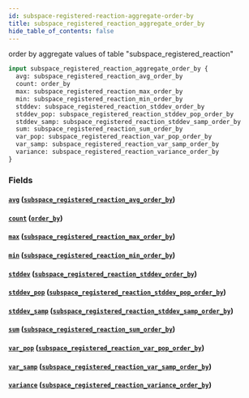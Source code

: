 ```yaml
---
id: subspace-registered-reaction-aggregate-order-by
title: subspace_registered_reaction_aggregate_order_by
hide_table_of_contents: false
---
```



order by aggregate values of table "subspace_registered_reaction"

```graphql
input subspace_registered_reaction_aggregate_order_by {
  avg: subspace_registered_reaction_avg_order_by
  count: order_by
  max: subspace_registered_reaction_max_order_by
  min: subspace_registered_reaction_min_order_by
  stddev: subspace_registered_reaction_stddev_order_by
  stddev_pop: subspace_registered_reaction_stddev_pop_order_by
  stddev_samp: subspace_registered_reaction_stddev_samp_order_by
  sum: subspace_registered_reaction_sum_order_by
  var_pop: subspace_registered_reaction_var_pop_order_by
  var_samp: subspace_registered_reaction_var_samp_order_by
  variance: subspace_registered_reaction_variance_order_by
}
```


### Fields

#### [`avg`](#) ([`subspace_registered_reaction_avg_order_by`](../inputs/subspace-registered-reaction-avg-order-by))




#### [`count`](#) ([`order_by`](../enums/order-by))




#### [`max`](#) ([`subspace_registered_reaction_max_order_by`](../inputs/subspace-registered-reaction-max-order-by))




#### [`min`](#) ([`subspace_registered_reaction_min_order_by`](../inputs/subspace-registered-reaction-min-order-by))




#### [`stddev`](#) ([`subspace_registered_reaction_stddev_order_by`](../inputs/subspace-registered-reaction-stddev-order-by))




#### [`stddev_pop`](#) ([`subspace_registered_reaction_stddev_pop_order_by`](../inputs/subspace-registered-reaction-stddev-pop-order-by))




#### [`stddev_samp`](#) ([`subspace_registered_reaction_stddev_samp_order_by`](../inputs/subspace-registered-reaction-stddev-samp-order-by))




#### [`sum`](#) ([`subspace_registered_reaction_sum_order_by`](../inputs/subspace-registered-reaction-sum-order-by))




#### [`var_pop`](#) ([`subspace_registered_reaction_var_pop_order_by`](../inputs/subspace-registered-reaction-var-pop-order-by))




#### [`var_samp`](#) ([`subspace_registered_reaction_var_samp_order_by`](../inputs/subspace-registered-reaction-var-samp-order-by))




#### [`variance`](#) ([`subspace_registered_reaction_variance_order_by`](../inputs/subspace-registered-reaction-variance-order-by))






